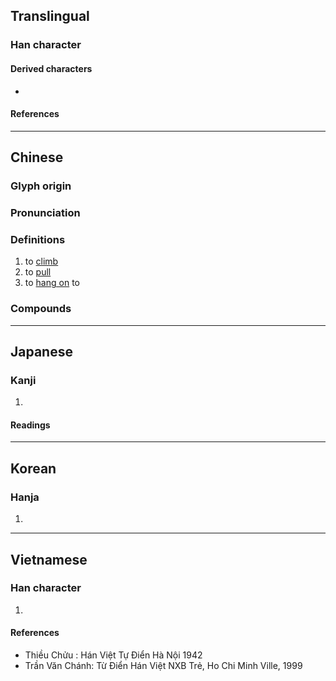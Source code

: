 {{character info/new}}
==Translingual==

===Han character===
{{Han char|rn=64|rad=手|as=15|sn=19|four=44502|canj=DDKQ|ids=⿱樊手}}

====Derived characters====
* {{l|mul|[[𢺏]], [[𣡄]], [[𥜳]], [[襻]], [[鑻]]}}

====References====
{{Han ref|kx=0461.340|dkj=12926|dj=0811.030|hdz=31978.040|uh=6500}}

----

==Chinese==
{{zh-forms|alt=扳}}

===Glyph origin===
{{Han etym}}

===Pronunciation===
{{zh-pron
|m=pān
|c=paan1
|h=pfs=phân
|md=
|mn=phan
|w=
|mc=y
|oc=y
|cat=v
}}

===Definitions===
{{zh-hanzi}}

# to [[climb]]
# to [[pull]]
# to [[hang on]] to

===Compounds===
{{zh-der|攀附|攀登|攀比|攀緣|攀援|攀談|夤緣攀附|供攀|仰攀|巴攀|攀雲|折桂攀蟾|攀車拒輪|攀枝運動|攀話|攀龍趨鳳|攀槓子|攀扯|攀戀|攀胸|攀今吊古|攀轅遮道|攀山越嶺|攀仙桂|攀纏|攀下|狐媚猿攀|攀高結貴|攀鱗附翼|攀親|攀親引戚|攀留|攀藤附葛|攀龍客|攀龍託鳳|攀車臥轍|敢攀玉趾|攀藤攬葛|攀蘿附木|攀供|攀龍附驥|攀今覽古|攀今攬古|攀升|攀越|攀折|攀高接貴|指攀|攀親託熟|攀轅扣馬|攀桂客|攀轅臥轍|攀花折柳|攀禽類|折柳攀花|攀高枝|攀躋|登攀|攀陪|攀例|攀桂|攀龍附鳳|攀蟾折桂|牽絲攀藤|攀爬|攀握|攀緣植物|攀今比昔|攀緣莖|攀岩|攀相好|攀庭檻|接貴攀高|高攀|藤攀葛繞|節節攀高|高攀不上|高不可攀|附鳳攀龍|附驥攀鴻|攀枝花}}

{{zh-cat|Intermediate}}

----

==Japanese==

===Kanji===
{{ja-kanji|grade=|rs=手15}}

# {{rfdef|ja|sort=手15}}

====Readings====
{{ja-readings
|on=はん, へん
|kun=よ-じる, そる, そらす
}}

----

==Korean==

===Hanja===
{{ko-hanja|hangeul=반}}

# {{rfdef|ko|sort=手15}}

----

==Vietnamese==

===Han character===
{{vi-hantu|phan, phàn|rs=手15}}

# {{rfdef|vi|sort=手15}}

====References====
* Thiều Chửu : Hán Việt Tự Điển Hà Nội 1942
* Trần Văn Chánh: Từ Điển Hán Việt NXB Trẻ, Ho Chi Minh Ville, 1999